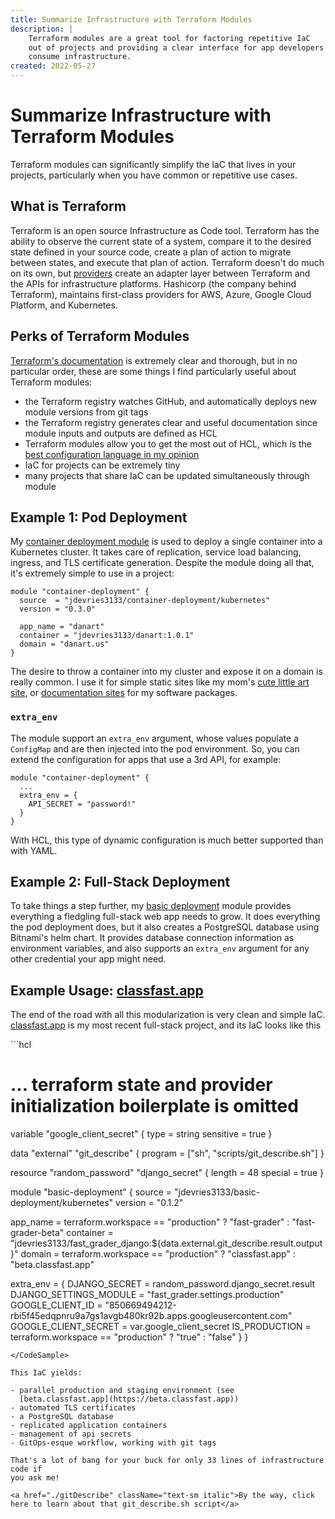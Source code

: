 ```yaml
---
title: Summarize Infrastructure with Terraform Modules
description: |
    Terraform modules are a great tool for factoring repetitive IaC
    out of projects and providing a clear interface for app developers to
    consume infrastructure.
created: 2022-05-27
---
```



# Summarize Infrastructure with Terraform Modules

Terraform modules can significantly simplify the IaC that lives in your
projects, particularly when you have common or repetitive use cases.

## What is Terraform

Terraform is an open source Infrastructure as Code tool. Terraform has the
ability to observe the current state of a system, compare it to the desired
state defined in your source code, create a plan of action to migrate between
states, and execute that plan of action. Terraform doesn't do much on its own,
but [providers](https://www.terraform.io/language/providers) create an adapter
layer between Terraform and the APIs for infrastructure platforms. Hashicorp
(the company behind Terraform), maintains first-class providers for AWS, Azure,
Google Cloud Platform, and Kubernetes.

## Perks of Terraform Modules

[Terraform's documentation](https://www.terraform.io/language/modules/develop)
is extremely clear and thorough, but in no particular order, these are some
things I find particularly useful about Terraform modules:

- the Terraform registry watches GitHub, and automatically deploys new module
  versions from git tags
- the Terraform registry generates clear and useful documentation since module
  inputs and outputs are defined as HCL
- Terraform modules allow you to get the most out of HCL, which is the [best
  configuration language in my opinion](./hclIsGreat)
- IaC for projects can be extremely tiny
- many projects that share IaC can be updated simultaneously through module

## Example 1: Pod Deployment

My [container deployment
module](https://registry.terraform.io/modules/jdevries3133/container-deployment/kubernetes/latest)
is used to deploy a single container into a Kubernetes cluster. It takes care
of replication, service load balancing, ingress, and TLS certificate
generation. Despite the module doing all that, it's extremely simple to use in
a project:

```hcl
module "container-deployment" {
  source  = "jdevries3133/container-deployment/kubernetes"
  version = "0.3.0"

  app_name = "danart"
  container = "jdevries3133/danart:1.0.1"
  domain = "danart.us"
}
```

The desire to throw a container into my cluster and expose it on a domain is
really common. I use it for simple static sites like my mom's [cute little art
site](https://danart.us/), or [documentation
sites](https://teacherhelper.jackdevries.com/) for my software packages.

### `extra_env`

The module support an `extra_env` argument, whose values populate a `ConfigMap`
and are then injected into the pod environment. So, you can extend the
configuration for apps that use a 3rd API, for example:

```hcl
module "container-deployment" {
  ...
  extra_env = {
    API_SECRET = "password!"
  }
}
```

With HCL, this type of dynamic configuration is much better supported than with
YAML.

## Example 2: Full-Stack Deployment

To take things a step further, my [basic
deployment](https://registry.terraform.io/modules/jdevries3133/basic-deployment/kubernetes/latest)
module provides everything a fledgling full-stack web app needs to grow. It
does everything the pod deployment does, but it also creates a PostgreSQL
database using Bitnami's helm chart. It provides database connection
information as environment variables, and also supports an `extra_env` argument
for any other credential your app might need.

## Example Usage: [classfast.app](https://classfast.app)

The end of the road with all this modularization is very clean and simple IaC.
[classfast.app](https://classfast.app) is my most recent full-stack project,
and its IaC looks like this

<CodeSample>
```hcl

# ... terraform state and provider initialization boilerplate is omitted

variable "google_client_secret" {
  type      = string
  sensitive = true
}

data "external" "git_describe" {
  program = ["sh", "scripts/git_describe.sh"]
}

resource "random_password" "django_secret" {
  length  = 48
  special = true
}

module "basic-deployment" {
  source  = "jdevries3133/basic-deployment/kubernetes"
  version = "0.1.2"

  app_name  = terraform.workspace == "production" ? "fast-grader" : "fast-grader-beta"
  container = "jdevries3133/fast_grader_django:${data.external.git_describe.result.output}"
  domain    = terraform.workspace == "production" ? "classfast.app" : "beta.classfast.app"

  extra_env = {
    DJANGO_SECRET          = random_password.django_secret.result
    DJANGO_SETTINGS_MODULE = "fast_grader.settings.production"
    GOOGLE_CLIENT_ID       = "850669494212-rbi5f45edqpnru9a7gs1avgb480kr92b.apps.googleusercontent.com"
    GOOGLE_CLIENT_SECRET   = var.google_client_secret
    IS_PRODUCTION          = terraform.workspace == "production" ? "true" : "false"
  }
}

```
</CodeSample>

This IaC yields:

- parallel production and staging environment (see
  [beta.classfast.app](https://beta.classfast.app))
- automated TLS certificates
- a PostgreSQL database
- replicated application containers
- management of api secrets
- GitOps-esque workflow, working with git tags

That's a lot of bang for your buck for only 33 lines of infrastructure code if
you ask me!

<a href="./gitDescribe" className="text-sm italic">By the way, click here to learn about that git_describe.sh script</a>
